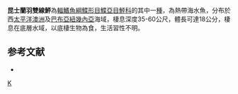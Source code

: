 {{Speciesbox 
| taxon = Grammatobothus pennatus
| authority = [[Ogilby|Ogilby]], 1913
| status = NE
| status_system = IUCN3.1
| synonyms = *''Platophrys pennata, Ogilby, 1913''
}}
'''昆士蘭羽雙線鮃'''為[[輻鰭魚綱|輻鰭魚綱]][[鰈形目|鰈形目]][[鰈亞目|鰈亞目]][[鮃科|鮃科]]的其中一[[種|種]]，為熱帶海水魚，分布於西[[太平洋|太平洋]][[澳洲|澳洲]]及[[巴布亞紐幾內亞|巴布亞紐幾內亞]]海域，棲息深度35-60公尺，體長可達18公分，棲息在底層水域，以底棲生物為食，生活習性不明。

==参考文献==
*{{FishBase_species|genus=Grammatobothus|species=pennatus|year=2014|month=4}}

{{Taxonbar}}

[[Category:雙線鮃屬|K]]